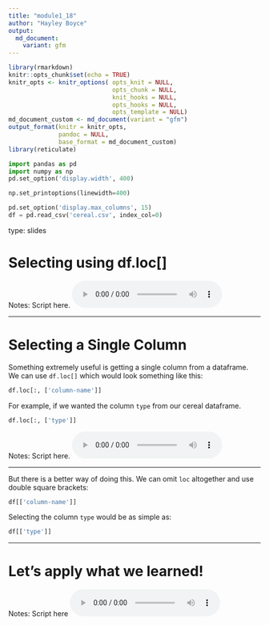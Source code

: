 ```yaml
---
title: "module1_18"
author: "Hayley Boyce"
output: 
  md_document:
    variant: gfm
---
```



```r
library(rmarkdown)
knitr::opts_chunk$set(echo = TRUE)
knitr_opts <- knitr_options( opts_knit = NULL,
                             opts_chunk = NULL,
                             knit_hooks = NULL,
                             opts_hooks = NULL,
                             opts_template = NULL)
md_document_custom <- md_document(variant = "gfm")
output_format(knitr = knitr_opts,
              pandoc = NULL,
              base_format = md_document_custom)
library(reticulate)
```


```python
import pandas as pd
import numpy as np
pd.set_option('display.width', 400)

np.set_printoptions(linewidth=400)

pd.set_option('display.max_columns', 15)
df = pd.read_csv('cereal.csv', index_col=0)
```


type: slides

# Selecting using df.loc[]

Notes: Script here.
<html>
<audio controls >
<source src="placeholder_audio.mp3" />
</audio></html>

---


# Selecting a Single Column

Something extremely useful is getting a single column from a dataframe.
We can use `df.loc[]` which would look something like this:

```Python
df.loc[:, ['column-name']]
```

For example, if we wanted the column `type` from our cereal dataframe.
```python
df.loc[:, ['type']]
```



Notes: Script here.
<html>
<audio controls >
<source src="placeholder_audio.mp3" />
</audio></html>

---

But there is a better way of doing this.
We can omit `loc` altogether and use double square brackets:

``` Python
df[['column-name']]
```

Selecting the column `type` would be as simple as:

```python
df[['type']]
```

---

# Let’s apply what we learned!

Notes: Script here
<html>
<audio controls >
  <source src="placeholder_audio.mp3" />
</audio></html>